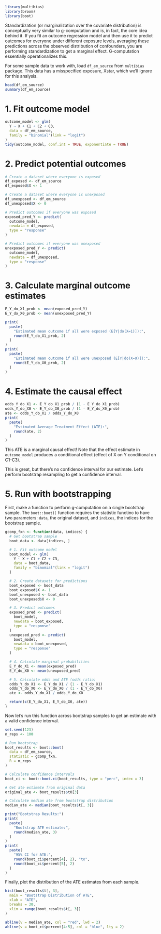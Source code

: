 ```r
library(multibias)
library(broom)
library(boot)
```

Standardization (or marginalization over the covariate distribution) is conceptually very similar to g-computation and is, in fact, the core idea behind it. If you fit an outcome regression model and then use it to predict outcomes for everyone under different exposure levels, averaging these predictions across the observed distribution of confounders, you are performing standardization to get a marginal effect. G-computation essentially operationalizes this.

For some sample data to work with, load `df_em_source` from `multibias` package. This data has a misspecified exposure, Xstar, which we'll ignore for this analysis.
```r
head(df_em_source)
summary(df_em_source)
```
# 1. Fit outcome model
```r
outcome_model <- glm(
  Y ~ X + C1 + C2 + C3,
  data = df_em_source,
  family = "binomial"(link = "logit")
)
tidy(outcome_model, conf.int = TRUE, exponentiate = TRUE)
```
# 2. Predict potential outcomes
```r
# Create a dataset where everyone is exposed
df_exposed <- df_em_source
df_exposed$X <- 1

# Create a dataset where everyone is unexposed
df_unexposed <- df_em_source
df_unexposed$X <- 0

# Predict outcomes if everyone was exposed
exposed_pred_Y <- predict(
  outcome_model,
  newdata = df_exposed,
  type = "response"
)

# Predict outcomes if everyone was unexposed
unexposed_pred_Y <- predict(
  outcome_model,
  newdata = df_unexposed,
  type = "response"
)
```
# 3. Calculate marginal outcome estimates
```r
E_Y_do_X1_prob <- mean(exposed_pred_Y)
E_Y_do_X0_prob <- mean(unexposed_pred_Y)

print(
  paste(
    "Estimated mean outcome if all were exposed (E[Y|do(X=1)]):",
    round(E_Y_do_X1_prob, 2)
  )
)
print(
  paste(
    "Estimated mean outcome if all were unexposed (E[Y|do(X=0)]):",
    round(E_Y_do_X0_prob, 2)
  )
)
```
# 4. Estimate the causal effect
```r
odds_Y_do_X1 <- E_Y_do_X1_prob / (1 - E_Y_do_X1_prob)
odds_Y_do_X0 <- E_Y_do_X0_prob / (1 - E_Y_do_X0_prob)
ate <- odds_Y_do_X1 / odds_Y_do_X0
print(
  paste(
    "Estimated Average Treatment Effect (ATE):",
    round(ate, 2)
  )
)
```

This ATE is a marginal causal effect! Note that the effect estimate in `outcome_model` produces a conditional effect (effect of X on Y conditional on C1-C3).

This is great, but there's no confidence interval for our estimate. Let's perform bootstrap resampling to get a confidence interval.

# 5. Run with bootstrapping

First, make a function to perform g-computation on a single bootstrap sample. The `boot::boot()` function requires the statistic functino to have two parameters: `data`, the original dataset, and `indices`, the indices for the bootstrap sample.

```r
gcomp_fxn <- function(data, indices) {
  # Get bootstrap sample
  boot_data <- data[indices, ]

  # 1. Fit outcome model
  boot_model <- glm(
    Y ~ X + C1 + C2 + C3,
    data = boot_data,
    family = "binomial"(link = "logit")
  )

  # 2. Create datasets for predictions
  boot_exposed <- boot_data
  boot_exposed$X <- 1
  boot_unexposed <- boot_data
  boot_unexposed$X <- 0

  # 3. Predict outcomes
  exposed_pred <- predict(
    boot_model,
    newdata = boot_exposed,
    type = "response"
  )
  unexposed_pred <- predict(
    boot_model,
    newdata = boot_unexposed,
    type = "response"
  )

  # 4. Calculate marginal probabilities
  E_Y_do_X1 <- mean(exposed_pred)
  E_Y_do_X0 <- mean(unexposed_pred)

  # 5. Calculate odds and ATE (odds ratio)
  odds_Y_do_X1 <- E_Y_do_X1 / (1 - E_Y_do_X1)
  odds_Y_do_X0 <- E_Y_do_X0 / (1 - E_Y_do_X0)
  ate <- odds_Y_do_X1 / odds_Y_do_X0

  return(c(E_Y_do_X1, E_Y_do_X0, ate))
}
```

Now let's run this function across bootstrap samples to get an estimate with a valid confidence interval.
```r
set.seed(123)
n_reps <- 100

# Run bootstrap
boot_results <- boot::boot(
  data = df_em_source,
  statistic = gcomp_fxn,
  R = n_reps
)

# Calculate confidence intervals
boot_ci <- boot::boot.ci(boot_results, type = "perc", index = 3)

# Get ate estimate from original data
original_ate <- boot_results$t0[3]

# Calculate median ate from bootstrap distribution
median_ate <- median(boot_results$t[, 3])

print("Bootstrap Results:")
print(
  paste(
    "Bootstrap ATE estimate:",
    round(median_ate, 3)
  )
)
print(
  paste(
    "95% CI for ATE:",
    round(boot_ci$percent[4], 2), "to",
    round(boot_ci$percent[5], 2)
  )
)
```

Finally, plot the distribution of the ATE estimates from each sample.
```r
hist(boot_results$t[, 3],
  main = "Bootstrap Distribution of ATE",
  xlab = "ATE",
  breaks = 30,
  xlim = range(boot_results$t[, 3])
)

abline(v = median_ate, col = "red", lwd = 2)
abline(v = boot_ci$percent[4:5], col = "blue", lty = 2)
```